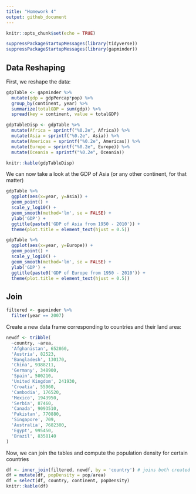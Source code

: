 ```yaml
---
title: "Homework 4"
output: github_document
---
```


```r
knitr::opts_chunk$set(echo = TRUE)
```

```r
suppressPackageStartupMessages(library(tidyverse))
suppressPackageStartupMessages(library(gapminder))
```

## Data Reshaping

First, we reshape the data: 
```r
gdpTable <- gapminder %>% 
  mutate(gdp = gdpPercap*pop) %>% 
  group_by(continent, year) %>%
  summarize(totalGDP = sum(gdp)) %>% 
  spread(key = continent, value = totalGDP)

gdpTableDisp <- gdpTable %>% 
  mutate(Africa = sprintf("%0.2e", Africa)) %>% 
  mutate(Asia = sprintf("%0.2e", Asia)) %>% 
  mutate(Americas = sprintf("%0.2e", Americas)) %>% 
  mutate(Europe = sprintf("%0.2e", Europe)) %>% 
  mutate(Oceania = sprintf("%0.2e", Oceania))

knitr::kable(gdpTableDisp)
```
We can now take a look at the GDP of Asia (or any other continent, for that matter)
```r
gdpTable %>% 
  ggplot(aes(x=year, y=Asia)) + 
  geom_point() + 
  scale_y_log10() + 
  geom_smooth(method='lm', se = FALSE) + 
  ylab('GDP') + 
  ggtitle(paste0('GDP of Asia from 1950 - 2010')) +
  theme(plot.title = element_text(hjust = 0.5))
```

```r
gdpTable %>% 
  ggplot(aes(x=year, y=Europe)) + 
  geom_point() + 
  scale_y_log10() + 
  geom_smooth(method='lm', se = FALSE) + 
  ylab('GDP') + 
  ggtitle(paste0('GDP of Europe from 1950 - 2010')) +
  theme(plot.title = element_text(hjust = 0.5))
```

## Join 
```r
filtered <- gapminder %>% 
  filter(year == 2007)
```

Create a new data frame corresponding to countries and their land area:
```r
newdf <- tribble(
  ~country, ~area, 
  'Afghanistan', 652860, 
  'Austria', 82523, 
  'Bangladesh', 130170,
  'China', 9388211, 
  'Germany', 348900,
  'Spain', 500210,
  'United Kingdom', 241930, 
  'Croatia', 55960,
  'Cambodia', 176520,
  'Mexico', 1943950, 
  'Serbia', 87460, 
  'Canada', 9093510,
  'Pakistan', 770880,
  'Singapore', 709, 
  'Australia', 7682300,
  'Egypt', 995450,
  'Brazil', 8358140
)
```

Now, we can join the tables and compute the population density for certain countries
```r
df <- inner_join(filtered, newdf, by = 'country') # joins both created tables by country
df = mutate(df, popDensity = pop/area)
df = select(df, country, continent, popDensity)
knitr::kable(df)
```
